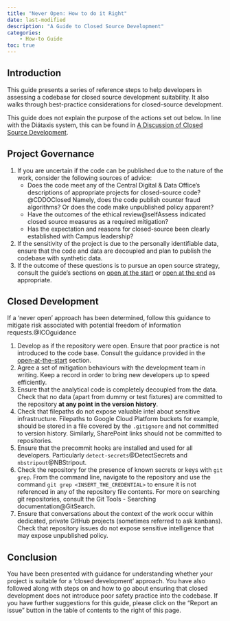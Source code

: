 ```yaml
---
title: "Never Open: How to do it Right"
date: last-modified
description: "A Guide to Closed Source Development"
categories:        
    - How-to Guide
toc: true
---
```


## Introduction

This guide presents a series of reference steps to help developers in assessing
a codebase for closed source development suitability. It also walks through
best-practice considerations for closed-source development.

This guide does not explain the purpose of the actions set out below. In line
with the Diátaxis system, this can be found in
[A Discussion of Closed Source Development](/never-open/explanation.qmd).

## Project Governance

1. If you are uncertain if the code can be published due to the nature of the
work, consider the following sources of advice:
    * Does the code meet any of the Central Digital & Data Office's
    descriptions of appropriate projects for closed-source code?@CDDOClosed
    Namely, does the code publish counter fraud algorithms? Or does the code
    make unpublished policy apparent?
    * Have the outcomes of the ethical review@selfAssess indicated closed
    source measures as a required mitigation?
    * Has the expectation and reasons for closed-source been clearly
    established with Campus leadership? 
2. If the sensitivity of the project is due to the personally identifiable
data, ensure that the code and data are decoupled and plan to publish the
codebase with synthetic data.
3. If the outcome of these questions is to pursue an open source strategy,
consult the guide's sections on
[open at the start](/open-at-the-start/guidance.qmd) or
[open at the end](/open-at-the-end/guidance.qmd) as appropriate. 

## Closed Development

If a 'never open' approach has been determined, follow this guidance to
mitigate risk associated with potential freedom of information
requests.@ICOguidance

1. Develop as if the repository were open. Ensure that poor practice is not
introduced to the code base. Consult the guidance provided in the
[open-at-the-start](/open-at-the-start/guidance.qmd) section.  
2. Agree a set of mitigation behaviours with the development team in writing.
Keep a record in order to bring new developers up to speed efficiently.  
3. Ensure that the analytical code is completely decoupled from the data.
Check that no data (apart from dummy or test fixtures) are committed to the
repository **at any point in the version history**.   
4. Check that filepaths do not expose valuable intel about sensitive
infrastructure. Filepaths to Google Cloud Platform buckets for example, should
be stored in a file covered by the `.gitignore` and not committed to version
history. Similarly, SharePoint links should not be committed to repositories.  
5. Ensure that the precommit hooks are installed and used for all developers.
Particularly `detect-secrets`@DetectSecrets and `nbstripout`@NBStripout.  
6. Check the repository for the presence of known secrets or keys with
`git grep`. From the command line, navigate to the repository and use the
command `git grep <INSERT_THE_CREDENTIAL>` to ensure it is not referenced in
any of the repository file contents. For more on searching git repositories,
consult the Git Tools - Searching documentation@GitSearch.  
7. Ensure that conversations about the context of the work occur within
dedicated, private GitHub projects (sometimes referred to ask kanbans). Check
that repository issues do not expose sensitive intelligence that may expose
unpublished policy.

## Conclusion

You have been presented with guidance for understanding whether your project is
suitable for a  'closed development' approach. You have also followed along
with steps on and how to go about ensuring that closed development does not
introduce poor safety practice into the codebase. If you have further
suggestions for this guide, please click on the "Report an issue" button in the
table of contents to the right of this page.

